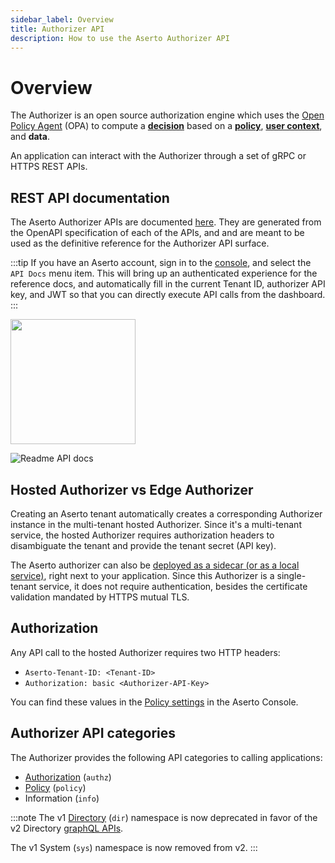 ```yaml
---
sidebar_label: Overview
title: Authorizer API
description: How to use the Aserto Authorizer API
---
```


# Overview

The Authorizer is an open source authorization engine which uses the
[Open Policy Agent](https://www.openpolicyagent.org) (OPA) to
compute a [**decision**](/docs/overview/policy#decision) based on a [**policy**](/docs/overview/policy),
[**user context**](/docs/overview/policy#user-context), and **data**.

An application can interact with the Authorizer through a set of gRPC or HTTPS REST APIs.

## REST API documentation

The Aserto Authorizer APIs are documented [here](https://aserto.readme.io/reference/authorizercompile). They are generated from
the OpenAPI specification of each of the APIs, and and are meant to be used as the definitive reference
for the Authorizer API surface.

:::tip
If you have an Aserto account, sign in to the [console](https://console.aserto.com), and
select the `API Docs` menu item. This will bring up an authenticated experience for the
reference docs, and automatically fill in the current Tenant ID, authorizer API key, and JWT
so that you can directly execute API calls from the dashboard.
:::

[<img src="/api-reference.png" width="200px" />](/api-reference.png)

![Readme API docs](/readme-io.png)

## Hosted Authorizer vs Edge Authorizer

Creating an Aserto tenant automatically creates a corresponding Authorizer instance in the multi-tenant hosted Authorizer. Since it's a multi-tenant service, the hosted Authorizer requires authorization headers to disambiguate the tenant and provide the tenant secret (API key).

The Aserto authorizer can also be [deployed as a sidecar (or as a local service)](/docs/edge-authorizers/overview), right next to your application. Since this Authorizer is a single-tenant service, it does not require authentication, besides the certificate validation mandated by HTTPS mutual TLS.

## Authorization

Any API call to the hosted Authorizer requires two HTTP headers:

- `Aserto-Tenant-ID: <Tenant-ID>`
- `Authorization: basic <Authorizer-API-Key>`

You can find these values in the [Policy settings](/docs/aserto-console/view-policies#viewing-policy-settings)
in the Aserto Console.

## Authorizer API categories

The Authorizer provides the following API categories to calling applications:

- [Authorization](/docs/authorizer-guide/authz) (`authz`)
- [Policy](/docs/authorizer-guide/policy) (`policy`)
- Information (`info`)

:::note
The v1 [Directory](/docs/authorizer-guide/dir) (`dir`) namespace is now deprecated in favor of the v2 Directory [graphQL APIs](/docs/directory-guide/scenario.mdx).

The v1 System (`sys`) namespace is now removed from v2.
:::
